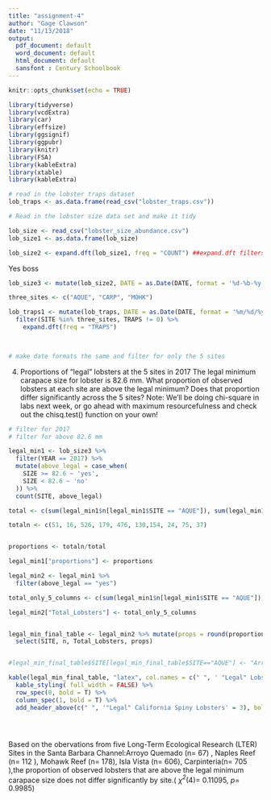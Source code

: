 ```yaml
---
title: "assignment-4"
author: "Gage Clawson"
date: "11/13/2018"
output:
  pdf_document: default
  word_document: default
  html_document: default
  sansfont : Century Schoolbook
---
```


```r
knitr::opts_chunk$set(echo = TRUE)
```

```r
library(tidyverse)
library(vcdExtra)
library(car)
library(effsize)
library(ggsignif)
library(ggpubr)
library(knitr)
library(FSA)
library(kableExtra)
library(xtable)
library(kableExtra)
```

```r
# read in the lobster traps dataset
lob_traps <- as.data.frame(read_csv("lobster_traps.csv"))


```

```r
# Read in the lobster size data set and make it tidy

lob_size <- read_csv("lobster_size_abundance.csv")
lob_size1 <- as.data.frame(lob_size)

lob_size2 <- expand.dft(lob_size1, freq = "COUNT") ##expand.dft filters out all count = 0 rows and makes data tidy (each observation has it's own row)
```
Yes boss

```r
lob_size3 <- mutate(lob_size2, DATE = as.Date(DATE, format = '%d-%b-%y')) # make date formats same for both datasets yyyy-mm-dd

three_sites <- c("AQUE", "CARP", "MOHK")

lob_traps1 <- mutate(lob_traps, DATE = as.Date(DATE, format = '%m/%d/%y')) %>%
  filter(SITE %in% three_sites, TRAPS != 0) %>%
    expand.dft(freq = "TRAPS") 
  


# make date formats the same and filter for only the 5 sites 

```




4. Proportions of “legal” lobsters at the 5 sites in 2017
The legal minimum carapace size for lobster is 82.6 mm. What proportion of observed lobsters at each site are above the legal minimum? Does that proportion differ significantly across the 5 sites? Note: We’ll be doing chi-square in labs next week, or go ahead with maximum resourcefulness and check out the chisq.test() function on your own!

```r
# filter for 2017
# filter for above 82.6 mm

legal_min1 <- lob_size3 %>%
  filter(YEAR == 2017) %>%
  mutate(above_legal = case_when(
    SIZE >= 82.6 ~ 'yes',
    SIZE < 82.6 ~ 'no'
  )) %>%
  count(SITE, above_legal) 

total <- c(sum(legal_min1$n[legal_min1$SITE == "AQUE"]), sum(legal_min1$n[legal_min1$SITE == "AQUE"]), sum(legal_min1$n[legal_min1$SITE == "CARP"]),sum(legal_min1$n[legal_min1$SITE == "CARP"]), sum(legal_min1$n[legal_min1$SITE == "IVEE"]),sum(legal_min1$n[legal_min1$SITE == "IVEE"]), sum(legal_min1$n[legal_min1$SITE == "MOHK"]),sum(legal_min1$n[legal_min1$SITE == "MOHK"]), sum(legal_min1$n[legal_min1$SITE == "NAPL"]),sum(legal_min1$n[legal_min1$SITE == "NAPL"]))

totaln <- c(51, 16, 526, 179, 476, 130,154, 24, 75, 37)


proportions <- totaln/total

legal_min1["proportions"] <- proportions

legal_min2 <- legal_min1 %>%
  filter(above_legal == "yes")

total_only_5_columns <- c(sum(legal_min1$n[legal_min1$SITE == "AQUE"]), sum(legal_min1$n[legal_min1$SITE == "CARP"]), sum(legal_min1$n[legal_min1$SITE == "IVEE"]), sum(legal_min1$n[legal_min1$SITE == "MOHK"]), sum(legal_min1$n[legal_min1$SITE == "NAPL"]))

legal_min2["Total_Lobsters"] <- total_only_5_columns


legal_min_final_table <- legal_min2 %>% mutate(props = round(proportions,2)) %>%
  select(SITE, n, Total_Lobsters, props)


#legal_min_final_table$SITE[legal_min_final_table$SITE=="AQUE"] <- "Arroyo Quemado"

kable(legal_min_final_table, "latex", col.names = c(" ", ' "Legal" Lobsters', "Total Lobsters", 'Proportion "Legal" Lobsters'), booktabs = T, align = "c") %>%
  kable_styling( full_width = FALSE) %>%
  row_spec(0, bold = T) %>%
  column_spec(1, bold = T) %>%
  add_header_above(c(" ", '"Legal" California Spiny Lobsters' = 3), bold = T)





```


Based on the obervations from five Long-Term Ecological Research (LTER) Sites in the Santa Barbara Channel:Arroyo Quemado (n= 67) , Naples Reef (n= 112 ), Mohawk Reef (n= 178), Isla Vista (n= 606), Carpinteria(n= 705 ),the proportion of observed lobsters that are above the legal minimum carapace size does not differ significantly by site.( *$\chi$$^2$*(4)= 0.11095, *p*= 0.9985)








